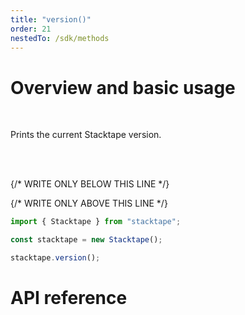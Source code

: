 ```yaml
---
title: "version()"
order: 21
nestedTo: /sdk/methods
---
```


# Overview and basic usage

<br />

Prints the current Stacktape version.

<br />

<br />

{/* WRITE ONLY BELOW THIS LINE */}

{/* WRITE ONLY ABOVE THIS LINE */}

```typescript
import { Stacktape } from "stacktape";

const stacktape = new Stacktape();

stacktape.version();
```

# API reference

<SdkMethodsApiReference command="version" sortedArgs={[]} />
